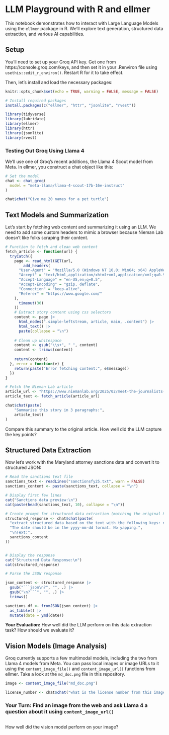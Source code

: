 # LLM Playground with R and ellmer

This notebook demonstrates how to interact with Large Language Models using the `ellmer` package in R. We'll explore text generation, structured data extraction, and various AI capabilities.

## Setup

You'll need to set up your Groq API key. Get one from https://console.groq.com/keys, and then set it in your .Renviron file using `usethis::edit_r_environ()`. Restart R for it to take effect.

Then, let's install and load the necessary packages:

```r
knitr::opts_chunk$set(echo = TRUE, warning = FALSE, message = FALSE)
```

```r
# Install required packages
install.packages(c("ellmer", "httr", "jsonlite", "rvest"))
```

```r
library(tidyverse)
library(lubridate)
library(ellmer)
library(httr)
library(jsonlite)
library(rvest)
```

### Testing Out Groq Using Llama 4

We'll use one of Groq's recent additions, the Llama 4 Scout model from Meta. In ellmer, you construct a chat object like this:

```r

# Set the model
chat <- chat_groq(
  model = "meta-llama/llama-4-scout-17b-16e-instruct"
)

chat$chat("Give me 20 names for a pet turtle")

```

## Text Models and Summarization

Let's start by fetching web content and summarizing it using an LLM. We need to add some custom headers to mimic a browser because Nieman Lab doesn't like folks scraping their content.

```r
# Function to fetch and clean web content
fetch_article <- function(url) {
  tryCatch({
    page <- read_html(GET(url, 
        add_headers(
      "User-Agent" = "Mozilla/5.0 (Windows NT 10.0; Win64; x64) AppleWebKit/537.36 (KHTML, like Gecko) Chrome/121.0.0.0 Safari/537.36",
      "Accept" = "text/html,application/xhtml+xml,application/xml;q=0.9,image/webp,*/*;q=0.8",
      "Accept-Language" = "en-US,en;q=0.5",
      "Accept-Encoding" = "gzip, deflate",
      "Connection" = "keep-alive",
      "Referer" = "https://www.google.com/"
    ),
      timeout(30)
    ))
    # Extract story content using css selectors
    content <- page |> 
      html_nodes(".simple-leftstream, article, main, .content") |> 
      html_text() |>
      paste(collapse = "\n")
    
    # Clean up whitespace
    content <- gsub("\\s+", " ", content)
    content <- trimws(content)
    
    return(content)
  }, error = function(e) {
    return(paste("Error fetching content:", e$message))
  })
}

# Fetch the Nieman Lab article
article_url <- "https://www.niemanlab.org/2025/02/meet-the-journalists-training-ai-models-for-meta-and-openai/"
article_text <- fetch_article(article_url)
```

```r

chat$chat(paste(
    "Summarize this story in 3 paragraphs:",
    article_text)
)
```

Compare this summary to the original article. How well did the LLM capture the key points?

## Structured Data Extraction

Now let's work with the Maryland attorney sanctions data and convert it to structured JSON:

```r
# Read the sanctions text file
sanctions_text <- readLines("sanctionsfy25.txt", warn = FALSE)
sanctions_content <- paste(sanctions_text, collapse = "\n")

# Display first few lines
cat("Sanctions data preview:\n")
cat(paste(head(sanctions_text, 10), collapse = "\n"))
```

```r
# Create prompt for structured data extraction (matching the original Python version)
structured_response <- chat$chat(paste(
  "extract structured data based on the text with the following keys: name, sanction, date, description.",
  "The date should be in the yyyy-mm-dd format. No yapping.",
  "\nText:",
  sanctions_content
))


# Display the response
cat("Structured Data Response:\n")
cat(structured_response)
```

```r
# Parse the JSON response

json_content <- structured_response |>
  gsub("```json\n?", "", .) |>
  gsub("\n?```", "", .) |>
  trimws()

sanctions_df <- fromJSON(json_content) |>
  as_tibble() |>
  mutate(date = ymd(date))

```

**Your Evaluation:** How well did the LLM perform on this data extraction task? How should we evaluate it?

## Vision Models (Image Analysis)

Groq currently supports a few multimodal models, including the two from Llama 4 models from Meta. You can pass local images or image URLs to it using the `content_image_file()` and `content_image_url()` functions from ellmer. Take a look at the `md_doc.png` file in this repository.

```r

image <- content_image_file("md_doc.png")

license_number <- chat$chat("what is the license number from this image?", image)

```

### Your Turn: Find an image from the web and ask Llama 4 a question about it using `content_image_url()`


```r


```

How well did the vision model perform on your image?


